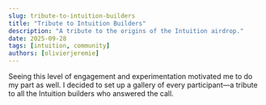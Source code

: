 ```yaml
---
slug: tribute-to-intuition-builders
title: "Tribute to Intuition Builders"
description: "A tribute to the origins of the Intuition airdrop."
date: 2025-09-28
tags: [intuition, community]
authors: [olivierjeremie]
---
```



Seeing this level of engagement and experimentation motivated me to do my part as well. I decided to set up a gallery of every participant—a tribute to all the Intuition builders who answered the call.
